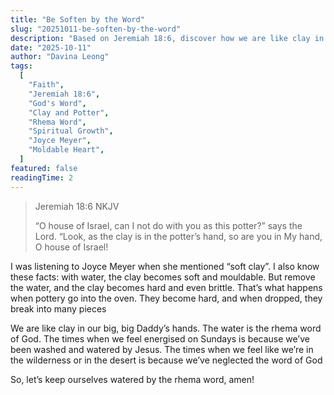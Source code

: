 ```yaml
---
title: "Be Soften by the Word"
slug: "20251011-be-soften-by-the-word"
description: "Based on Jeremiah 18:6, discover how we are like clay in God's hands and how His Word acts as water to keep us soft and moldable. Learn the importance of staying connected to the rhema word to avoid spiritual dryness."
date: "2025-10-11"
author: "Davina Leong"
tags:
  [
    "Faith",
    "Jeremiah 18:6",
    "God's Word",
    "Clay and Potter",
    "Rhema Word",
    "Spiritual Growth",
    "Joyce Meyer",
    "Moldable Heart",
  ]
featured: false
readingTime: 2
---
```


> Jeremiah 18:6 NKJV
>
> “O house of Israel, can I not do with you as this potter?” says the Lord. “Look, as the clay is in the potter’s hand, so are you in My hand, O house of Israel!

I was listening to Joyce Meyer when she mentioned “soft clay”. I also know these facts: with water, the clay becomes soft and mouldable. But remove the water, and the clay becomes hard and even brittle. That’s what happens when pottery go into the oven. They become hard, and when dropped, they break into many pieces

We are like clay in our big, big Daddy’s hands. The water is the rhema word of God. The times when we feel energised on Sundays is because we’ve been washed and watered by Jesus. The times when we feel like we’re in the wilderness or in the desert is because we’ve neglected the word of God

So, let’s keep ourselves watered by the rhema word, amen!
